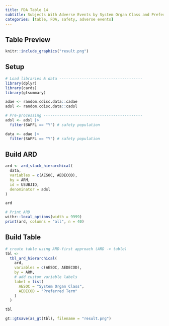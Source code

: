 ```yaml
---
title: FDA Table 14
subtitle: Subjects With Adverse Events by System Organ Class and Preferred Term, Safety Population, Pooled Analysis (or Trial X)
categories: [table, FDA, safety, adverse events]
---
```


::: panel-tabset
## Table Preview

```r
knitr::include_graphics("result.png")
```

## Setup

```r
# Load libraries & data -------------------------------------
library(dplyr)
library(cards)
library(gtsummary)

adae <- random.cdisc.data::cadae
adsl <- random.cdisc.data::cadsl

# Pre-processing --------------------------------------------
adsl <- adsl |>
  filter(SAFFL == "Y") # safety population

data <- adae |>
  filter(SAFFL == "Y") # safety population
```

## Build ARD

```r
ard <- ard_stack_hierarchical(
  data,
  variables = c(AESOC, AEDECOD),
  by = ARM,
  id = USUBJID,
  denominator = adsl
)

ard
```

```r
# Print ARD
withr::local_options(width = 9999)
print(ard, columns = "all", n = 40)
```

## Build Table

```r
# create table using ARD-first approach (ARD -> table)
tbl <-
  tbl_ard_hierarchical(
    ard,
    variables = c(AESOC, AEDECOD),
    by = ARM,
    # add custom variable labels
    label = list(
      AESOC = "System Organ Class",
      AEDECOD = "Preferred Term"
    )
  )

tbl
```

```r
gt::gtsave(as_gt(tbl), filename = "result.png")
```

```r
```
:::
